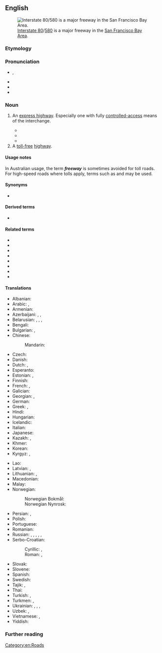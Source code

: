 ==English==
[[Image:I-80 Eastshore Fwy.jpg|thumb|[[wikipedia:Interstate 80|Interstate 80]]/[[w:Interstate 580 (California)|580]] is a major freeway in the [[w:San Francisco Bay Area|San Francisco Bay Area]].]]

===Etymology===
{{compound|en|free|way}}

===Pronunciation===
* {{IPA|en|/ˈfɹiː.wei/}}, {{enPR|frēʹwā}}
* {{audio|en|en-us-freeway.ogg|Audio (US)}}
* {{audio|en|EN-AU ck1 freeway.ogg|Audio (AU)}}
* {{rhymes|en|iːweɪ|s=2}}

===Noun===
{{en-noun}}

# {{lb|en|Australia|Canada|US}} An [[express highway]]. Especially one with fully [[controlled-access]] means of the interchange.
#* {{quote-text|en|year=1983|author=David Brodsly|title=L. A. Freeway: An Appreciative Essay|page=1|url=http://books.google.com.au/books?id=Krv0fLvSc5QC&printsec=frontcover&dq=%22freeway%22%7C%22freeways%22+-intitle:%22%22+-inauthor:%22%22&hl=en&sa=X&ei=6kdXT_nlDcj3mAXao-meDw&redir_esc=y#v=onepage&q=%22freeway%22%7C%22freeways%22%20-intitle%3A%22%22%20-inauthor%3A%22%22&f=false|passage=Contrary to what one might expect of an essay on '''freeways''', this one is neither a diatribe nor a paean.}}
#* {{quote-text|en|year=2008|author=Derek Hayes|title=Canada: An Illustrated History|page=257|url=http://books.google.com.au/books?id=hrkq7t_4080C&pg=PA257&dq=%22freeway%22%7C%22freeways%22+canada+-intitle:%22%22+-inauthor:%22%22&hl=en&sa=X&ei=7EZXT53WM8nUmAX3-IHTDw&redir_esc=y#v=onepage&q=%22freeway%22%7C%22freeways%22%20canada%20-intitle%3A%22%22%20-inauthor%3A%22%22&f=false|passage=In the late 1950s and 1960s most large cities started planning '''freeway''' systems, acknowledging the incredible growth in car ownership.}}
#* {{quote-text|en|year=2010|author=Robert Freestone|title=Urban Nation: Australia′s Planning Heritage|page=161|url=http://books.google.com.au/books?id=v7PQxIjS1BQC&pg=PA161&dq=%22freeway%22%7C%22freeways%22+australia+-intitle:%22%22+-inauthor:%22%22&hl=en&sa=X&ei=oStXT9b6B4vjmAXyts2YDw&redir_esc=y#v=onepage&q=%22freeway%22%7C%22freeways%22%20australia%20-intitle%3A%22%22%20-inauthor%3A%22%22&f=false|passage=The Australian '''freeway''' story of the late twentieth century, like many planning stories, can be told as one of high technical expectations dashed by political controversy.}}
# A [[toll-free]] [[highway]].

====Usage notes====
In Australian usage, the term '''''freeway''''' is sometimes avoided for toll roads. For high-speed roads where tolls apply, terms such as {{m|en|tollway}} and {{m|en|motorway}} may be used.

====Synonyms====
* {{l|en|fwy}} {{qualifier|abbreviation}}

====Derived terms====
* {{l|en|fwy}} {{gloss|abbreviation}}

====Related terms====
* {{l|en|autobahn}}
* {{l|en|autoroute}}
* {{l|en|controlled-access highway}}
* {{l|en|expressway}}
* {{l|en|highway}}
* {{l|en|interstate}}
* {{l|en|motorway}}
* {{l|en|turnpike}}

====Translations====
{{trans-top|road designed for safe high-speed motoring}}
* Albanian: {{t|sq|autostradë|f}}
* Arabic: {{t|ar|أُوتُوسْتْرَاد|m|tr=ʾutustrād}}, {{t|ar|طَرِيق سَرِيع|m}}
* Armenian: {{t+|hy|ավտոմայրուղի}}
* Azerbaijani: {{t|az|avtomagistral}}, {{t|az|avtomaqistral}}, {{t|az|avtostrada}}
* Belarusian: {{t|be|аўтастра́да|f}}, {{t|be|аўтамагістра́ль|f}}, {{t|be|магістра́ль|f}}, {{t|be|аўтаба́н|m}}
* Bengali: {{t|bn|ফ্রিওয়ে}}
* Bulgarian: {{t|bg|автомагистра́ла|f}}, {{t+|bg|магистра́ла}}
* Chinese:
*: Mandarin: {{t+|cmn|高速公路|tr=gāosù gōnglù}}
* Czech: {{t+|cs|dálnice|f}}
* Danish: {{t+|da|motorvej|c}}
* Dutch: {{t+|nl|snelweg|m}}, {{t+|nl|autosnelweg|m}}
* Esperanto: {{t|eo|aŭtovojo}}
* Estonian: {{t|et|kiirtee}}, {{t|et|maantee}}
* Finnish: {{t+|fi|moottoritie}}
* French: {{t+|fr|autoroute|f}}, {{t+|fr|autostrade|f}} {{qualifier|dated}}
* Galician: {{t+|gl|autoestrada|f}}
* Georgian: {{t|ka|ავტომაგისტრალი}}, {{t|ka|ავტოსტრადა}}
* German: {{t+|de|Autobahn|f}}
* Greek: {{t|el|αυτοκινητόδρομος υπερταχείας κυκλοφορίας|m|sc=Grek}}, {{t|el|[[δρόμος]] [[χωρίς]] [[διόδια]]|m}}
* Hindi: {{t|hi|फ़्रीवे}}
* Hungarian: {{t+|hu|autópálya}}
* Icelandic: {{t+|is|hraðbraut|f}}
* Italian: {{t+|it|autostrada|f}}
* Japanese: {{t+|ja|高速道路|tr=こうそくどうろ, kōsoku dōro}}
* Kazakh: {{t|kk|автомагистраль}}, {{t|kk|автострада}}
* Khmer: {{t|km|អូតូរុត}}
* Korean: {{t+|ko|고속도로}}
* Kyrgyz: {{t|ky|автомагистраль}}, {{t|ky|автострада}}
{{trans-mid}}
* Lao: {{t|lo|ທາງດ່ວນ}}
* Latvian: {{t|lv|automaģistrāle|f}}, {{t|lv|autostrāde|f}}
* Lithuanian: {{t|lt|automagistralė|f}}, {{t+|lt|autostrada|f}}
* Macedonian: {{t|mk|автопат|m}}
* Malay: {{t+|ms|lebuh raya}}
* Norwegian:
*: Norwegian Bokmål: {{t+|nb|motorvei|m}}
*: Norwegian Nynrosk: {{t|nn|motorveg|m}}
* Persian: {{t|fa|آزادراه|tr=âzâdrâh}}, {{t+|fa|اتوبان|tr=otobân}} {{qualifier|especially German}}
* Polish: {{t+|pl|autostrada|f}}
* Portuguese: {{t+|pt|autoestrada|f}}
* Romanian: {{t+|ro|autostradă|f}}
* Russian: {{t+|ru|автостра́да|f}}, {{t+|ru|автомагистра́ль|f}}, {{t+|ru|автоба́н|m}}, {{t+|ru|фри́вей|m}}, {{t+|ru|фриве́й|m}}, {{t+|ru|магистра́ль|f}}
* Serbo-Croatian:
*: Cyrillic: {{t|sh|аутоцѐста|f}} {{q|Croatia}}, {{t|sh|а̀утопӯт|m}}
*: Roman: {{t+|sh|autocèsta|f}} {{q|Croatia}}, {{t+|sh|àutopūt|m}}
* Slovak: {{t|sk|diaľnica|f}}
* Slovene: {{t+|sl|avtocesta|f}}
* Spanish: {{t+|es|autopista|f}}
* Swedish: {{t+|sv|motorväg}}
* Tajik: {{t|tg|автомагистрал}}, {{t+|tg|автострада}}
* Thai: {{t+|th|ทางด่วน}}
* Turkish: {{t+|tr|otoyol}}, {{t+|tr|otoban}} {{qualifier|especially German}}
* Turkmen: {{t+|tk|awtomagistral}}, {{t|tk|awtostrada}}
* Ukrainian: {{t+|uk|автостра́да|f}}, {{t+|uk|автомагістра́ль|f}}, {{t|uk|магістра́ль|f}}, {{t|uk|автоба́н|m}}
* Uzbek: {{t+|uz|avtomagistral}}, {{t+|uz|avtostrada}}
* Vietnamese: {{t|vi|đường ô tô chính}}, {{t|vi|đường trục ô tô}}
* Yiddish: {{t|yi|אויטאָסטראַט|m}}
{{trans-bottom}}

===Further reading===
{{projectlinks|pedia|lang1=en|page1=Freeway}}

[[Category:en:Roads]]